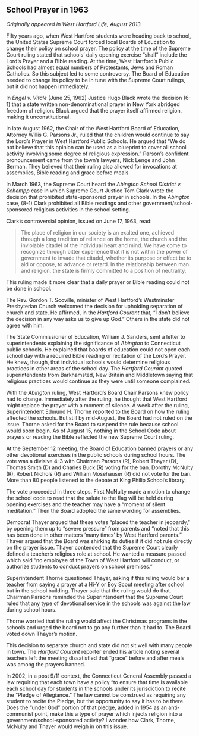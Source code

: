 ## School Prayer in 1963 {-}

*Originally appeared in West Hartford Life, August 2013*

Fifty years ago, when West Hartford students were heading back to school, the United States Supreme Court forced local Boards of Education to change their policy on school prayer. The policy at the time of the Supreme Court ruling stated that schools' daily opening exercise “shall” include the Lord’s Prayer and a Bible reading. At the time, West Hartford’s Public Schools had almost equal numbers of Protestants, Jews and Roman Catholics. So this subject led to some controversy. The Board of Education needed to change its policy to be in tune with the Supreme Court rulings, but it did not happen immediately.

In *Engel v. Vitale* (June 25, 1962) Justice Hugo Black wrote the decision (6-1) that a state written non-denominational prayer in New York abridged freedom of religion. Black argued that the prayer itself affirmed religion, making it unconstitutional.

In late August 1962, the Chair of the West Hartford Board of Education, Attorney Willis G. Parsons Jr., ruled that the children would continue to say the Lord’s Prayer in West Hartford Public Schools. He argued that “We do not believe that this opinion can be used as a blueprint to cover all school activity involving some degree of religious expression.” Parson’s confident pronouncement came from the town’s lawyers, Nick Lenge and John Berman. They believed that their ruling also allowed for invocations at assemblies, Bible reading and grace before meals.

In March 1963, the Supreme Court heard the *Abington School District v. Schempp* case in which Supreme Court Justice Tom Clark wrote the decision that prohibited state-sponsored prayer in schools. In the *Abington* case, (8-1) Clark prohibited all Bible readings and other government/school-sponsored religious activities in the school setting.

Clark’s controversial opinion, issued on June 17, 1963, read:

> The place of religion in our society is an exalted one, achieved through a long tradition of reliance on the home, the church and the inviolable citadel of the individual heart and mind. We have come to recognize through bitter experience that it is not within the power of government to invade that citadel, whether its purpose or effect be to aid or oppose, to advance or retard. In the relationship between man and religion, the state is firmly committed to a position of neutrality.

This ruling made it more clear that a daily prayer or Bible reading could not be done in school.

The Rev. Gordon T. Scoville, minister of West Hartford’s Westminster Presbyterian Church welcomed the decision for upholding separation of church and state. He affirmed, in the *Hartford Courant* that, “I don’t believe the decision in any way asks us to give up God.” Others in the state did not agree with him.

The State Commissioner of Education, William J. Sanders, sent a letter to superintendents explaining the significance of *Abington* to Connecticut public schools. He explained that boards of education could not open each school day with a required Bible reading or recitation of the Lord’s Prayer. He knew, though, that individual schools would determine religious practices in other areas of the school day. The *Hartford Courant* quoted superintendents from Barkhamsted, New Britain and Middletown saying that religious practices would continue as they were until someone complained.

With the *Abington* ruling, West Hartford’s Board Chair Parsons knew policy had to change. Immediately after the ruling, he thought that West Hartford might replace the prayer with a moment of silence. A week after the ruling, Superintendent Edmund H. Thorne reported to the Board on how the ruling affected the schools. But still by mid-August, the Board had not ruled on the issue. Thorne asked for the Board to suspend the rule because school would soon begin. As of August 15, nothing in the School Code about prayers or reading the Bible reflected the new Supreme Court ruling.

At the September 12 meeting, the Board of Education banned prayers or any other devotional exercises in the public schools during school hours. The vote was a divisive 4-3 with Chairman Parsons (R), Robert Thayer (D), Thomas Smith (D) and Charles Buck (R) voting for the ban. Dorothy McNulty (R), Robert Nichols (R) and William Mosehauser (R) did not vote for the ban. More than 80 people listened to the debate at King Philip School’s library.

The vote proceeded in three steps. First McNulty made a motion to change the school code to read that the salute to the flag will be held during opening exercises and the teacher may have a “moment of silent meditation.” Then the Board adopted the same wording for assemblies.

Democrat Thayer argued that these votes “placed the teacher in jeopardy,” by opening them up to “severe pressure” from parents and “noted that this has been done in other matters ‘many times’ by West Hartford parents.” Thayer argued that the Board was shirking its duties if it did not rule directly on the prayer issue. Thayer contended that the Supreme Court clearly defined a teacher’s religious role at school. He wanted a measure passed which said “no employee of the Town of West Hartford will conduct, or authorize students to conduct prayers on school premises.”

Superintendent Thorne questioned Thayer, asking if this ruling would bar a teacher from saying a prayer at a Hi-Y or Boy Scout meeting after school but in the school building. Thayer said that the ruling would do that. Chairman Parsons reminded the Superintendent that the Supreme Court ruled that any type of devotional service in the schools was against the law during school hours.

Thorne worried that the ruling would affect the Christmas programs in the schools and urged the board not to go any further than it had to. The Board voted down Thayer’s motion.

This decision to separate church and state did not sit well with many people in town. The *Hartford Courant* reporter ended his article noting several teachers left the meeting dissatisfied that “grace” before and after meals was among the prayers banned.

In 2002, in a post 9/11 context, the Connecticut General Assembly passed a law requiring that each town have a policy “to ensure that time is available each school day for students in the schools under its jurisdiction to recite the “Pledge of Allegiance.” The law cannot be construed as requiring any student to recite the Pledge, but the opportunity to say it has to be there. Does the “under God” portion of that pledge, added in 1954 as an anti-communist point, make this a type of prayer which injects religion into a government/school-sponsored activity? I wonder how Clark, Thorne, McNulty and Thayer would weigh in on this issue.
